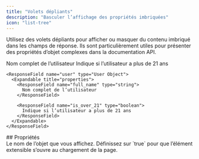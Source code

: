 ```yaml
---
title: "Volets dépliants"
description: "Basculer l’affichage des propriétés imbriquées"
icon: "list-tree"
---
```


Utilisez des volets dépliants pour afficher ou masquer du contenu imbriqué dans les champs de réponse. Ils sont particulièrement utiles pour présenter des propriétés d’objet complexes dans la documentation API.

<ResponseField name="user" type="User Object">
  <Expandable title="properties">

<ResponseField name="full_name" type="string">
  Nom complet de l’utilisateur
</ResponseField>

<ResponseField name="is_over_21" type="boolean">
  Indique si l’utilisateur a plus de 21 ans
</ResponseField>

  </Expandable>
</ResponseField>

```mdx Expandable example
<ResponseField name="user" type="User Object">
  <Expandable title="properties">
    <ResponseField name="full_name" type="string">
      Nom complet de l’utilisateur
    </ResponseField>

    <ResponseField name="is_over_21" type="boolean">
      Indique si l’utilisateur a plus de 21 ans
    </ResponseField>
  </Expandable>
</ResponseField>
```



<div id="properties">
  ## Propriétés
</div>

<ResponseField name="title" type="string">
  Le nom de l’objet que vous affichez.
</ResponseField>

<ResponseField name="defaultOpen" type="boolean" default="false">
  Définissez sur `true` pour que l’élément extensible s’ouvre au chargement de la page.
</ResponseField>
